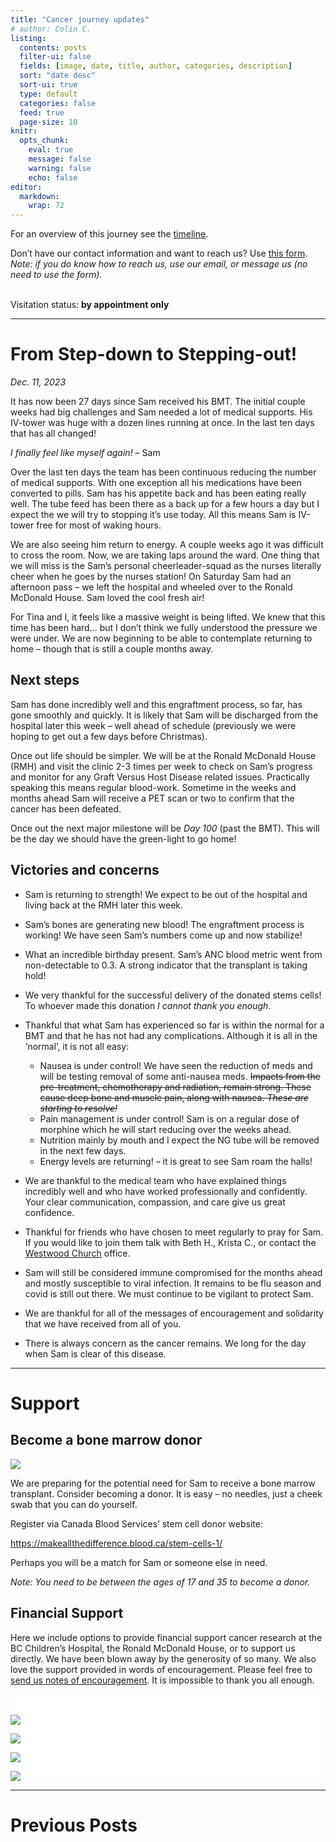 ```yaml
---
title: "Cancer journey updates"
# author: Colin C.
listing:
  contents: posts
  filter-ui: false
  fields: [image, date, title, author, categories, description]
  sort: "date desc"
  sort-ui: true
  type: default
  categories: false
  feed: true
  page-size: 10
knitr: 
  opts_chunk: 
    eval: true
    message: false
    warning: false
    echo: false
editor: 
  markdown: 
    wrap: 72
---
```


For an overview of this journey see the [timeline](./timeline.html).

Don't have our contact information and want to reach us? Use [this
form](/contact.html). <br />*Note: if you do know how to reach us, use
our email, or message us (no need to use the form).*

<br/> Visitation status: **by appointment only**

------------------------------------------------------------------------

# From Step-down to Stepping-out!

*Dec. 11, 2023*


It has now been 27 days since Sam received his BMT.  The initial couple weeks had big challenges and Sam needed a lot of medical supports.  His IV-tower was huge with a dozen lines running at once.  In the last ten days that has all changed!  

:::center
_I finally feel like myself again!_
-- Sam
:::


Over the last ten days the team has been continuous reducing the number of medical supports.  With one exception all his medications have been converted to pills. Sam has his appetite back and has been eating really well.  The tube feed has been there as a back up for a few hours a day but I expect the we will try to stopping it's use today.  All this means Sam is IV-tower free for most of waking hours.  

We are also seeing him return to energy.  A couple weeks ago it was difficult to cross the room.  Now, we are taking laps around the ward.  One thing that we will miss is the Sam's personal cheerleader-squad as the nurses literally cheer when he goes by the nurses station!  On Saturday Sam had an afternoon pass -- we left the hospital and wheeled over to the Ronald McDonald House.  Sam loved the cool fresh air! 

For Tina and I, it feels like a massive weight is being lifted.  We knew that this time has been hard... but I don't think we fully understood the pressure we were under.  We are now beginning to be able to contemplate returning to home -- though that is still a couple months away.  

## Next steps

Sam has done incredibly well and this engraftment process, so far, has gone smoothly and quickly.  It is likely that Sam will be discharged from the hospital later this week -- well ahead of schedule (previously we were hoping to get out a few days before Christmas). 

Once out life should be simpler.  We will be at the Ronald McDonald House (RMH) and visit the clinic 2-3 times per week to check on Sam's progress and monitor for any Graft Versus Host Disease related issues.  Practically speaking this means regular blood-work.  Sometime in the weeks and months ahead Sam will receive a PET scan or two to confirm that the cancer has been defeated.

Once out the next major milestone will be _Day 100_ (past the BMT).  This will be the day we should have the green-light to go home!  


## Victories and concerns

-   Sam is returning to strength!  We expect to be out of the hospital and living back at the RMH later this week.

-   Sam's bones are generating new blood! The engraftment process is working!  We have seen Sam's numbers come up and now stabilize! 

-   What an incredible birthday present. Sam's ANC blood metric went
    from non-detectable to 0.3. A strong indicator that the transplant
    is taking hold!

-   We very thankful for the successful delivery of the donated stems
    cells! To whoever made this donation *I cannot thank you enough*.

-   Thankful that what Sam has experienced so far is within the normal
    for a BMT and that he has not had any complications. Although it is
    all in the 'normal', it is not all easy:

    -   Nausea is under control! We have seen the reduction of meds and will be testing removal of some anti-nausea meds.  ~~Impacts from the pre-treatment, chemotherapy and radiation,
        remain strong. These cause deep bone and muscle pain, along with
        nausea. *These are starting to resolve!*~~
    -   Pain management is under control!  Sam is on a regular dose of morphine which he will start reducing over the weeks ahead.
    -   Nutrition mainly by mouth and I expect the NG tube will be removed in the next few days.
    -   Energy levels are returning! -- it is great to see Sam
        roam the halls! 

-   We are thankful to the medical team who have explained things
    incredibly well and who have worked professionally and confidently.
    Your clear communication, compassion, and care give us great
    confidence.

-   Thankful for friends who have chosen to meet regularly to pray for
    Sam. If you would like to join them talk with Beth H., Krista C., or
    contact the [Westwood Church](https://westwoodchurch.bc.ca) office.

-   Sam will still be considered immune compromised for the months ahead and mostly susceptible to viral infection.  It remains to be flu season and covid is still out there. We must continue to be vigilant to protect Sam. 

-   We are thankful for all of the messages of encouragement and
    solidarity that we have received from all of you.

-   There is always concern as the cancer remains. We long for the day
    when Sam is clear of this disease.

------------------------------------------------------------------------

# Support

::: callout-important
## Become a bone marrow donor

[![](https://www.blood.ca/themes/custom/cbs_bootstrap_sass/CBS_Logo_descriptors_RGB-WhiteBG.svg){style="\"max-width:80%"}](https://makeallthedifference.blood.ca/stem-cells-1/)

We are preparing for the potential need for Sam to receive a bone marrow
transplant. Consider becoming a donor. It is easy -- no needles, just a
cheek swab that you can do yourself.

Register via Canada Blood Services' stem cell donor website:

<https://makeallthedifference.blood.ca/stem-cells-1/>

Perhaps you will be a match for Sam or someone else in need.

*Note: You need to be between the ages of 17 and 35 to become a donor.*
:::

## Financial Support

Here we include options to provide financial support cancer research at
the BC Children's Hospital, the Ronald McDonald House, or to support us
directly. We have been blown away by the generosity of so many. We also
love the support provided in words of encouragement. Please feel free to
[send us notes of encouragement](contact.html). It is impossible to
thank you all enough.

::: {.support-container style="background-color: #fff"}
::: {.support layout-ncol="2" style="background-color: #fff; padding-top:1.4em; padding-right:2em"}
[![](/img/bc-childrens_logo.png)](http://www.bcchildrens.ca/donate)

[![](https://samsstory.s3.ca-central-1.amazonaws.com/donate-button.png)](https://gofund.me/e060f5b6)

[![](https://samsstory.s3.ca-central-1.amazonaws.com/rmdhbc.png)](https://rmhbc.ca)

[![](https://www.friendsofchildren.ca/application/themes/foc/images/logo.png)](https://www.friendsofchildren.ca)
:::
:::

------------------------------------------------------------------------

# Previous Posts